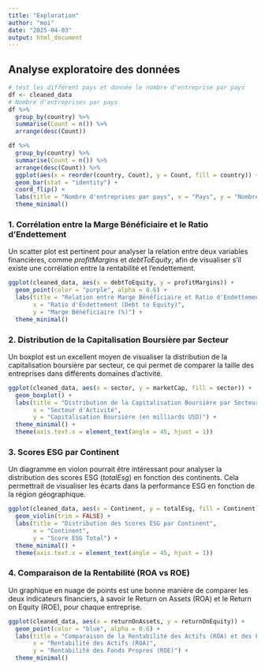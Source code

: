 ```yaml
---
title: "Exploration"
author: "moi"
date: "2025-04-03"
output: html_document
---
```


## Analyse exploratoire des données

```r
# test les différent pays et donnée le nombre d'entreprise par pays
df <- cleaned_data
# Nombre d'entreprises par pays
df %>%
  group_by(country) %>%
  summarise(Count = n()) %>%
  arrange(desc(Count))

df %>%
  group_by(country) %>%
  summarise(Count = n()) %>%
  arrange(desc(Count)) %>%
  ggplot(aes(x = reorder(country, Count), y = Count, fill = country)) +
  geom_bar(stat = "identity") +
  coord_flip() +
  labs(title = "Nombre d'entreprises par pays", x = "Pays", y = "Nombre d'entreprises") +
  theme_minimal()
```

### 1. Corrélation entre la Marge Bénéficiaire et le Ratio d'Endettement

Un scatter plot est pertinent pour analyser la relation entre deux variables financières, comme *profitMargins* et *debtToEquity*, afin de visualiser s'il existe une corrélation entre la rentabilité et l'endettement.

```r
ggplot(cleaned_data, aes(x = debtToEquity, y = profitMargins)) +
  geom_point(color = "purple", alpha = 0.6) +
  labs(title = "Relation entre Marge Bénéficiaire et Ratio d'Endettement",
       x = "Ratio d'Endettement (Debt to Equity)",
       y = "Marge Bénéficiaire (%)") +
  theme_minimal()
```

### 2. Distribution de la Capitalisation Boursière par Secteur

Un boxplot est un excellent moyen de visualiser la distribution de la capitalisation boursière par secteur, ce qui permet de comparer la taille des entreprises dans différents domaines d'activité.

```r
ggplot(cleaned_data, aes(x = sector, y = marketCap, fill = sector)) +
  geom_boxplot() +
  labs(title = "Distribution de la Capitalisation Boursière par Secteur",
       x = "Secteur d'Activité",
       y = "Capitalisation Boursière (en milliards USD)") +
  theme_minimal() +
  theme(axis.text.x = element_text(angle = 45, hjust = 1))
```

### 3. Scores ESG par Continent

Un diagramme en violon pourrait être intéressant pour analyser la distribution des scores ESG (*totalEsg*) en fonction des continents. Cela permettrait de visualiser les écarts dans la performance ESG en fonction de la région géographique.

```r
ggplot(cleaned_data, aes(x = Continent, y = totalEsg, fill = Continent)) +
  geom_violin(trim = FALSE) +
  labs(title = "Distribution des Scores ESG par Continent",
       x = "Continent",
       y = "Score ESG Total") +
  theme_minimal() +
  theme(axis.text.x = element_text(angle = 45, hjust = 1))
```

### 4. Comparaison de la Rentabilité (ROA vs ROE)

Un graphique en nuage de points est une bonne manière de comparer les deux indicateurs financiers, à savoir le Return on Assets (ROA) et le Return on Equity (ROE), pour chaque entreprise.

```r
ggplot(cleaned_data, aes(x = returnOnAssets, y = returnOnEquity)) +
  geom_point(color = "blue", alpha = 0.6) +
  labs(title = "Comparaison de la Rentabilité des Actifs (ROA) et des Fonds Propres (ROE)",
       x = "Rentabilité des Actifs (ROA)",
       y = "Rentabilité des Fonds Propres (ROE)") +
  theme_minimal()
```

